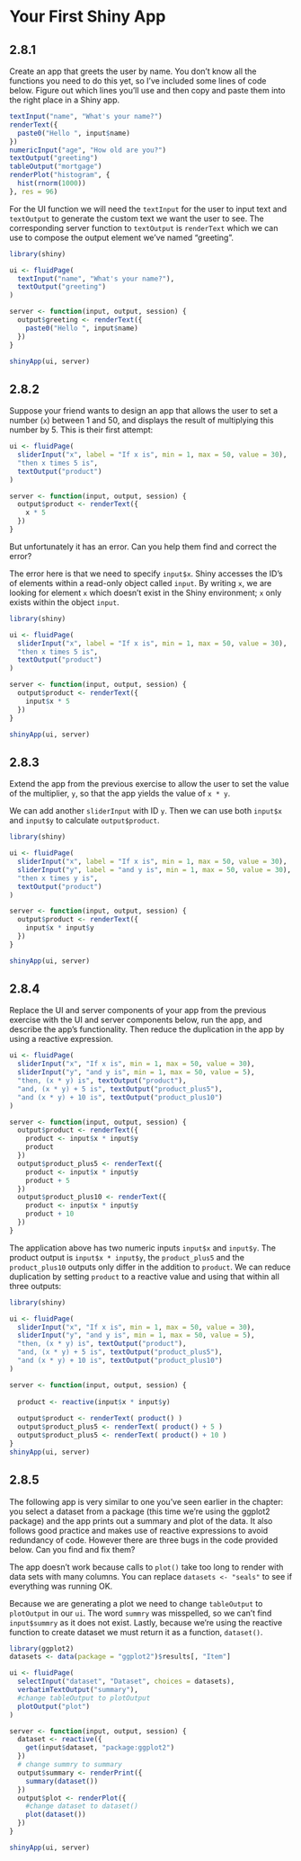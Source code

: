 # Your First Shiny App

## 2.8.1 {-}
  
:::question
Create an app that greets the user by name. You don't know all the functions you need to do this yet, so I've included some lines of code below. Figure out which lines you'll use and then copy and paste them into the right place in a Shiny app.

```r
textInput("name", "What's your name?")
renderText({
  paste0("Hello ", input$name)
})
numericInput("age", "How old are you?")
textOutput("greeting")
tableOutput("mortgage")
renderPlot("histogram", {
  hist(rnorm(1000))
}, res = 96)
```
:::

For the UI function we will need the `textInput` for the user to input text and `textOutput` to generate the custom text we want the user to see. The corresponding server function to `textOutput` is `renderText` which we can use to compose the output element we've named "greeting".

```r
library(shiny)

ui <- fluidPage(
  textInput("name", "What's your name?"),
  textOutput("greeting")
)

server <- function(input, output, session) {
  output$greeting <- renderText({
    paste0("Hello ", input$name)
  })
}

shinyApp(ui, server)
```

## 2.8.2 {-}

:::question
Suppose your friend wants to design an app that allows the user to set a number (`x`) between 1 and 50, and displays the result of multiplying this number by 5. This is their first attempt:
  
```r
ui <- fluidPage(
  sliderInput("x", label = "If x is", min = 1, max = 50, value = 30),
  "then x times 5 is",
  textOutput("product")
)

server <- function(input, output, session) {
  output$product <- renderText({ 
    x * 5
  })
}
```

But unfortunately it has an error. Can you help them find and correct the error?
:::

The error here is that we need to specify `input$x`. Shiny accesses the ID's of elements within a read-only object called `input`. By writing `x`, we are looking for element `x` which doesn't exist in the Shiny environment; `x` only exists within the object `input`.
  
```r
library(shiny)

ui <- fluidPage(
  sliderInput("x", label = "If x is", min = 1, max = 50, value = 30),
  "then x times 5 is",
  textOutput("product")
)

server <- function(input, output, session) {
  output$product <- renderText({ 
    input$x * 5
  })
}

shinyApp(ui, server)
```

## 2.8.3 {-}

:::question
Extend the app from the previous exercise to allow the user to set the value of the multiplier, `y`, so that the app yields the value of `x * y`.
:::

We can add another `sliderInput` with ID `y`. Then we can use both `input$x` and `input$y` to calculate `output$product`.

```r
library(shiny)

ui <- fluidPage(
  sliderInput("x", label = "If x is", min = 1, max = 50, value = 30),
  sliderInput("y", label = "and y is", min = 1, max = 50, value = 30),
  "then x times y is",
  textOutput("product")
)

server <- function(input, output, session) {
  output$product <- renderText({ 
    input$x * input$y
  })
}

shinyApp(ui, server)
```

## 2.8.4 {-}

:::question
Replace the UI and server components of your app from the previous exercise with the UI and server components below, run the app, and describe the app’s functionality. Then reduce the duplication in the app by using a reactive expression.

```r
ui <- fluidPage(
  sliderInput("x", "If x is", min = 1, max = 50, value = 30),
  sliderInput("y", "and y is", min = 1, max = 50, value = 5),
  "then, (x * y) is", textOutput("product"),
  "and, (x * y) + 5 is", textOutput("product_plus5"),
  "and (x * y) + 10 is", textOutput("product_plus10")
)

server <- function(input, output, session) {
  output$product <- renderText({ 
    product <- input$x * input$y
    product
  })
  output$product_plus5 <- renderText({ 
    product <- input$x * input$y
    product + 5
  })
  output$product_plus10 <- renderText({ 
    product <- input$x * input$y
    product + 10
  })
}
```
:::


The application above has two numeric inputs `input$x` and `input$y`. The product output is `input$x * input$y`, the `product_plus5` and the `product_plus10` outputs only differ in the addition to `product`. We can reduce duplication by setting `product` to a reactive value and using that within all three outputs:
  
```r
library(shiny)

ui <- fluidPage(
  sliderInput("x", "If x is", min = 1, max = 50, value = 30),
  sliderInput("y", "and y is", min = 1, max = 50, value = 5),
  "then, (x * y) is", textOutput("product"),
  "and, (x * y) + 5 is", textOutput("product_plus5"),
  "and (x * y) + 10 is", textOutput("product_plus10")
)

server <- function(input, output, session) {
  
  product <- reactive(input$x * input$y)
  
  output$product <- renderText( product() )
  output$product_plus5 <- renderText( product() + 5 )
  output$product_plus5 <- renderText( product() + 10 )
}
shinyApp(ui, server)
```

## 2.8.5 {-}

:::question
The following app is very similar to one you’ve seen earlier in the chapter: you select a dataset from a package (this time we’re using the ggplot2 package) and the app prints out a summary and plot of the data. It also follows good practice and makes use of reactive expressions to avoid redundancy of code. However there are three bugs in the code provided below. Can you find and fix them?
:::
  
:::note
The app doesn't work because calls to `plot()` take too long to render with data sets with many columns. You can replace `datasets <- "seals"` to see if everything was running OK.
:::

Because we are generating a plot we need to change `tableOutput` to `plotOutput` in our `ui`. The word `summry` was misspelled, so we can't find `input$summry` as it does not exist. Lastly, because we're using the reactive function to create dataset we must return it as a function, `dataset()`.

```r
library(ggplot2)
datasets <- data(package = "ggplot2")$results[, "Item"]

ui <- fluidPage(
  selectInput("dataset", "Dataset", choices = datasets),
  verbatimTextOutput("summary"),
  #change tableOutput to plotOutput
  plotOutput("plot")
)

server <- function(input, output, session) {
  dataset <- reactive({
    get(input$dataset, "package:ggplot2")
  })
  # change summry to summary
  output$summary <- renderPrint({
    summary(dataset())
  })
  output$plot <- renderPlot({
    #change dataset to dataset()
    plot(dataset())
  })
}

shinyApp(ui, server)
```
